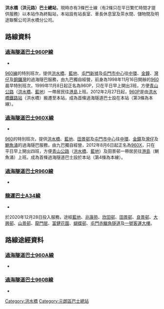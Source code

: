 {{Infobox HK Bus terminus 
| image         = HungShuiKiu HungYuenRoadBT 2016.jpg
| name          = 洪水橋（洪元路）巴士總站 <br /> Hung Shui Kiu (Hung Yuen Road) <br>Bus Terminus
| district      = [[元朗區|元朗區]]
| area          = '''九龍巴士'''<br>-屏山/洪水橋
| street        = [[廈村|廈村]][[洪水橋|洪水橋]][[洪元路|洪元路]]
| opendate      = 2007年6月24日
| terminate     = {{LWB|A34}}、{{CHT|960P}}、{{CHT|960X}}、{{CHT|R960}}
| via           = {{CHT|960A}}、{{CHT|960B}}
| feeder        = 輕鐵[[洪水橋站|洪水橋站]]<br />(610、614、615、751)
| nearbystreets = 洪元路
| nearbysights  =
| notes         = 
| alternative   =
| bgcolor       = green 
| fontcolor     = white
}}
'''洪水橋（洪元路）巴士總站'''，現時亦有3條巴士線（有2條只在平日繁忙時間才提供服務）以本站作為終點站，本站設有站長室、車長休息室及茶水間、儲物間及明途聯繫公司洪水橋分公司。

==路線資料==
===[[過海隧道巴士960P線|過海隧道巴士960P線]]===
*{{HK Bus Route Cross Harbour|960P|inline}}
[[過海隧道巴士960線|960線]]的特別班次，提供[[洪水橋|洪水橋]]、[[藍地|藍地]]、[[屯門新墟|屯門新墟]]及[[屯門市中心|屯門市中心]]往[[中環|中環]]、[[金鐘|金鐘]]、[[灣仔|灣仔]]及[[銅鑼灣|銅鑼灣]]的過海隧巴服務，由九巴獨自經營，前身為1998年11月16日開辦的[[過海隧道巴士960線|960]]晨早特別班次，1999年11月8日起正名為960P，只在平日早上開出3班，方便[[青山公路|青山公路]]（[[洪水橋|洪水橋]]、[[藍地|藍地]]）一帶居民往[[港島|港島]]上班。2012年2月27日起，[[過海隧道巴士960P線|960P]]是由[[洪水橋站_(輕鐵)|洪水橋鐵路站]]（洪水橋）搬遷至本站，成為首條過海隧道巴士設在本站（第3條為本線）。

===[[過海隧道巴士960X線|過海隧道巴士960X線]]===
*{{HK Bus Route Cross Harbour|960X|inline}}
[[過海隧道巴士960線|960]]的特別班次，提供[[洪水橋|洪水橋]]、[[藍地|藍地]]、[[田景邨|田景邨]]及[[屯門市中心|屯門市中心]]往[[中環|中環]]、[[金鐘|金鐘]]及[[灣仔|灣仔]]及[[鰂魚涌|鰂魚涌]]的過海隧巴服務，由九巴獨自經營，2012年8月6日起正名為[[過海隧道巴士960X線|960X]]，只在平日早上開出四班，方便[[青山公路|青山公路]]（[[洪水橋|洪水橋]]、[[藍地|藍地]]）及田景邨一帶居民往[[港島|港島]]（鰂魚涌）上班。成為首條過海隧道巴士設於本站（第4條為本線）。

===[[過海隧道巴士R960線|過海隧道巴士R960線]]===
*{{HK Bus Route Cross Harbour|R960|inline}}

===[[龍運巴士A34線|龍運巴士A34線]]===
*{{HK Bus Route Lantau|A34|inline}}
於2020年12月28日投入服務，途經[[藍地|藍地]]、[[兆康苑|兆康苑]]、[[欣田邨|欣田邨]]、[[田景邨|田景邨]]、[[良景邨|良景邨]]、[[大興邨|大興邨]]、[[山景邨|山景邨]]、[[龍門居|龍門居]]、[[富健花園|富健花園]]、[[蝴蝶邨|蝴蝶邨]]、[[屯門赤鱲角隧道|屯門赤鱲角隧道]]及[[香港國際機場#一號客運大樓|一號客運大樓]]。

==路線途經資料==
===[[過海隧道巴士960A線|過海隧道巴士960A線]]===
*{{HK Bus Route Cross Harbour|960A|inline}}

===[[過海隧道巴士960B線|過海隧道巴士960B線]]===
*{{HK Bus Route Cross Harbour|960B|inline}}
{{香港元朗區巴士總站列表}}

[[Category:洪水橋|Category:洪水橋]]
[[Category:元朗區巴士總站|Category:元朗區巴士總站]]